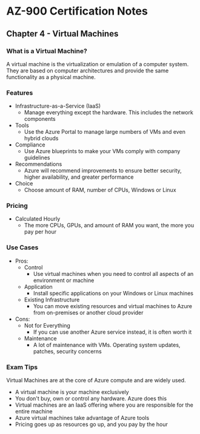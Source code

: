 # AZ-900 Certification Notes
## Chapter 4 - Virtual Machines

### What is a Virtual Machine?
A virtual machine is the virtualization or emulation of a computer system. They are based on computer architectures and provide the same functionality as a physical machine.

### Features
* Infrastructure-as-a-Service (IaaS)
	* Manage everything except the hardware. This includes the network components
* Tools
	* Use the Azure Portal to manage large numbers of VMs and even hybrid clouds
* Compliance
	* Use Azure blueprints to make your VMs comply with company guidelines
* Recommendations
	* Azure will recommend improvements to ensure better security, higher availability, and greater performance
* Choice
	* Choose amount of RAM, number of CPUs, Windows or Linux

### Pricing
* Calculated Hourly
	* The more CPUs, GPUs, and amount of RAM you want, the more you pay per hour

### Use Cases
* Pros:
	* Control
		* Use virtual machines when you need to control all aspects of an environment or machine
	* Application
		* Install specific applications on your Windows or Linux machines
	* Existing Infrastructure
		* You can move existing resources and virtual machines to Azure from on-premises or another cloud provider
* Cons:
	* Not for Everything
		* If you can use another Azure service instead, it is often worth it
	* Maintenance
		* A lot of maintenance with VMs. Operating system updates, patches, security concerns

### Exam Tips
Virtual Machines are at the core of Azure compute and are widely used.
* A virtual machine is  your machine exclusively
* You don't buy, own or control any hardware. Azure does this
* Virtual machines are an IaaS offering where you are responsible for the entire machine
* Azure virtual machines take advantage of Azure tools
* Pricing goes up as resources go up, and you pay by the hour